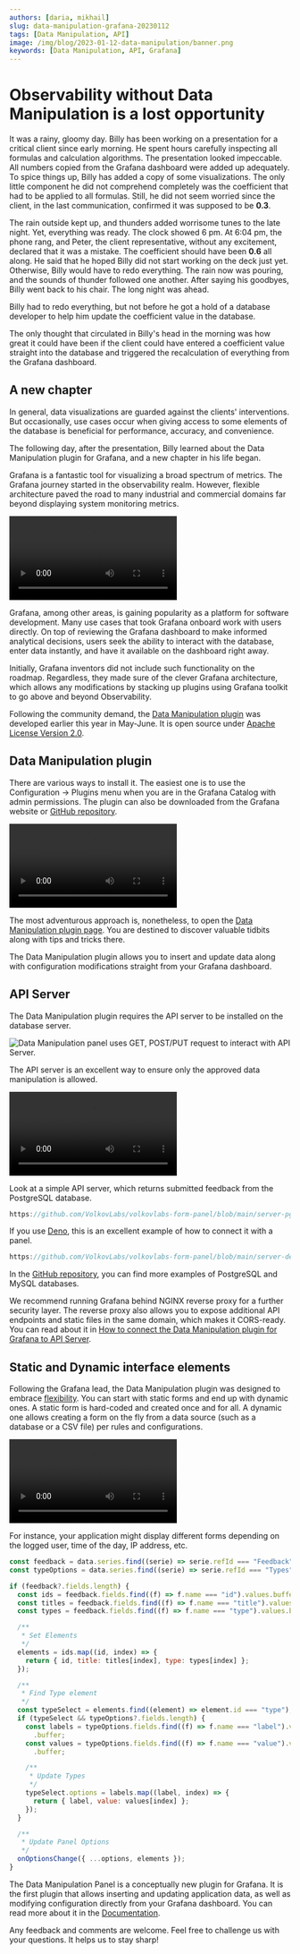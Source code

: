```yaml
---
authors: [daria, mikhail]
slug: data-manipulation-grafana-20230112
tags: [Data Manipulation, API]
image: /img/blog/2023-01-12-data-manipulation/banner.png
keywords: [Data Manipulation, API, Grafana]
---
```



# Observability without Data Manipulation is a lost opportunity

It was a rainy, gloomy day. Billy has been working on a presentation for a critical client since early morning. He spent hours carefully inspecting all formulas and calculation algorithms. The presentation looked impeccable. All numbers copied from the Grafana dashboard were added up adequately. To spice things up, Billy has added a copy of some visualizations. The only little component he did not comprehend completely was the coefficient that had to be applied to all formulas. Still, he did not seem worried since the client, in the last communication, confirmed it was supposed to be **0.3**.

<!--truncate-->

The rain outside kept up, and thunders added worrisome tunes to the late night. Yet, everything was ready. The clock showed 6 pm.
At 6:04 pm, the phone rang, and Peter, the client representative, without any excitement, declared that it was a mistake. The coefficient should have been **0.6** all along. He said that he hoped Billy did not start working on the deck just yet. Otherwise, Billy would have to redo everything. The rain now was pouring, and the sounds of thunder followed one another. After saying his goodbyes, Billy went back to his chair. The long night was ahead.

Billy had to redo everything, but not before he got a hold of a database developer to help him update the coefficient value in the database.

The only thought that circulated in Billy's head in the morning was how great it could have been if the client could have entered a coefficient value straight into the database and triggered the recalculation of everything from the Grafana dashboard.

## A new chapter

In general, data visualizations are guarded against the clients' interventions. But occasionally, use cases occur when giving access to some elements of the database is beneficial for performance, accuracy, and convenience.

The following day, after the presentation, Billy learned about the Data Manipulation plugin for Grafana, and a new chapter in his life began.

Grafana is a fantastic tool for visualizing a broad spectrum of metrics. The Grafana journey started in the observability realm. However, flexible architecture paved the road to many industrial and commercial domains far beyond displaying system monitoring metrics.

<Video
  src="https://www.youtube.com/embed/HNCKbGfAU0Q"
  title="How to create your Business Grafana dashboard."
/>

Grafana, among other areas, is gaining popularity as a platform for software development. Many use cases that took Grafana onboard work with users directly. On top of reviewing the Grafana dashboard to make informed analytical decisions, users seek the ability to interact with the database, enter data instantly, and have it available on the dashboard right away.

Initially, Grafana inventors did not include such functionality on the roadmap. Regardless, they made sure of the clever Grafana architecture, which allows any modifications by stacking up plugins using Grafana toolkit to go above and beyond Observability.

Following the community demand, the [Data Manipulation plugin](/blog/data-manipulation-panel-plugin-for-grafana-97f9af2c67e0) was developed earlier this year in May-June. It is open source under [Apache License Version 2.0](https://github.com/volkovlabs/volkovlabs-form-panel/blob/main/LICENSE).

## Data Manipulation plugin

There are various ways to install it. The easiest one is to use the Configuration -> Plugins menu when you are in the Grafana Catalog with admin permissions. The plugin can also be downloaded from the Grafana website or [GitHub repository](https://github.com/VolkovLabs/volkovlabs-form-panel).

<Video
  src="https://www.youtube.com/embed/DXALVG8GijM"
  title="Manual data entering and User input into Dashboard."
/>

The most adventurous approach is, nonetheless, to open the [Data Manipulation plugin page](/plugins/volkovlabs-form-panel). You are destined to discover valuable tidbits along with tips and tricks there.

The Data Manipulation plugin allows you to insert and update data along with configuration modifications straight from your Grafana dashboard.

## API Server

The Data Manipulation plugin requires the API server to be installed on the database server.

<Image
  title="Data Manipulation panel uses GET, POST/PUT request to interact with API Server."
  src="/img/blog/2023-01-12-data-manipulation/form-api.png"
/>

The API server is an excellent way to ensure only the approved data manipulation is allowed.

<Video
  src="https://www.youtube.com/embed/SHN2S-dRIEM"
  title="How to Manipulate Data using Grafana dashboard."
/>

Look at a simple API server, which returns submitted feedback from the PostgreSQL database.

```javascript reference
https://github.com/VolkovLabs/volkovlabs-form-panel/blob/main/server-pg/server.ts
```

If you use [Deno](https://deno.land), this is an excellent example of how to connect it with a panel.

```javascript reference
https://github.com/VolkovLabs/volkovlabs-form-panel/blob/main/server-deno/server.ts
```

In the [GitHub repository](https://github.com/VolkovLabs/volkovlabs-form-panel), you can find more examples of PostgreSQL and MySQL databases.

We recommend running Grafana behind NGINX reverse proxy for a further security layer. The reverse proxy also allows you to expose additional API endpoints and static files in the same domain, which makes it CORS-ready. You can read about it in [How to connect the Data Manipulation plugin for Grafana to API Server](/blog/how-to-connect-the-data-manipulation-plugin-for-grafana-to-api-server-1abe5f60c904).

## Static and Dynamic interface elements

Following the Grafana lead, the Data Manipulation plugin was designed to embrace [flexibility](/plugins/volkovlabs-form-panel/code). You can start with static forms and end up with dynamic ones. A static form is hard-coded and created once and for all. A dynamic one allows creating a form on the fly from a data source (such as a database or a CSV file) per rules and configurations.

<Video
  src="https://www.youtube.com/embed/RSVH1bSBNl8"
  title="Static and dynamic interface elements of the Data Manipulation plugin."
/>

For instance, your application might display different forms depending on the logged user, time of the day, IP address, etc.

```javascript
const feedback = data.series.find((serie) => serie.refId === "Feedback");
const typeOptions = data.series.find((serie) => serie.refId === "Types");

if (feedback?.fields.length) {
  const ids = feedback.fields.find((f) => f.name === "id").values.buffer;
  const titles = feedback.fields.find((f) => f.name === "title").values.buffer;
  const types = feedback.fields.find((f) => f.name === "type").values.buffer;

  /**
   * Set Elements
   */
  elements = ids.map((id, index) => {
    return { id, title: titles[index], type: types[index] };
  });

  /**
   * Find Type element
   */
  const typeSelect = elements.find((element) => element.id === "type");
  if (typeSelect && typeOptions?.fields.length) {
    const labels = typeOptions.fields.find((f) => f.name === "label").values
      .buffer;
    const values = typeOptions.fields.find((f) => f.name === "value").values
      .buffer;

    /**
     * Update Types
     */
    typeSelect.options = labels.map((label, index) => {
      return { label, value: values[index] };
    });
  }

  /**
   * Update Panel Options
   */
  onOptionsChange({ ...options, elements });
}
```

The Data Manipulation Panel is a conceptually new plugin for Grafana. It is the first plugin that allows inserting and updating application data, as well as modifying configuration directly from your Grafana dashboard. You can read more about it in the [Documentation](/plugins/volkovlabs-form-panel).

Any feedback and comments are welcome. Feel free to challenge us with your questions. It helps us to stay sharp!
